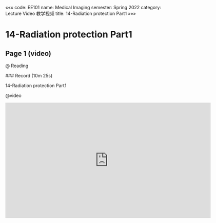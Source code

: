 «««
code: EE101
name: Medical Imaging
semester: Spring 2022
category: Lecture Video 教学视频
title: 14-Radiation protection Part1
»»»

# 14-Radiation protection Part1

## Page 1 (video)

@ Reading

<div class="markdown-body">
### Record (10m 25s)

14-Radiation protection Part1
</div>

@video

<iframe src="https://sbbrisk.com/e/at1cv75nejsj.html" frameborder=0 marginwidth=0 marginheight=0 scrolling=no width=640 height=360 allowfullscreen></iframe>

